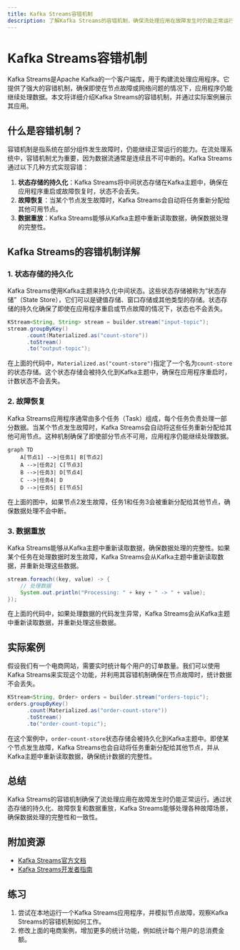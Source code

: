 ```yaml
---
title: Kafka Streams容错机制
description: 了解Kafka Streams的容错机制，确保流处理应用在故障发生时仍能正常运行。本文将从基础概念到实际应用场景，逐步讲解Kafka Streams的容错机制。
---
```


# Kafka Streams容错机制

Kafka Streams是Apache Kafka的一个客户端库，用于构建流处理应用程序。它提供了强大的容错机制，确保即使在节点故障或网络问题的情况下，应用程序仍能继续处理数据。本文将详细介绍Kafka Streams的容错机制，并通过实际案例展示其应用。

## 什么是容错机制？

容错机制是指系统在部分组件发生故障时，仍能继续正常运行的能力。在流处理系统中，容错机制尤为重要，因为数据流通常是连续且不可中断的。Kafka Streams通过以下几种方式实现容错：

1. **状态存储的持久化**：Kafka Streams将中间状态存储在Kafka主题中，确保在应用程序重启或故障恢复时，状态不会丢失。
2. **故障恢复**：当某个节点发生故障时，Kafka Streams会自动将任务重新分配给其他可用节点。
3. **数据重放**：Kafka Streams能够从Kafka主题中重新读取数据，确保数据处理的完整性。

## Kafka Streams的容错机制详解

### 1. 状态存储的持久化

Kafka Streams使用Kafka主题来持久化中间状态。这些状态存储被称为“状态存储”（State Store），它们可以是键值存储、窗口存储或其他类型的存储。状态存储的持久化确保了即使在应用程序重启或节点故障的情况下，状态也不会丢失。

```java
KStream<String, String> stream = builder.stream("input-topic");
stream.groupByKey()
      .count(Materialized.as("count-store"))
      .toStream()
      .to("output-topic");
```

在上面的代码中，`Materialized.as("count-store")`指定了一个名为`count-store`的状态存储。这个状态存储会被持久化到Kafka主题中，确保在应用程序重启时，计数状态不会丢失。

### 2. 故障恢复

Kafka Streams应用程序通常由多个任务（Task）组成，每个任务负责处理一部分数据。当某个节点发生故障时，Kafka Streams会自动将这些任务重新分配给其他可用节点。这种机制确保了即使部分节点不可用，应用程序仍能继续处理数据。

```mermaid
graph TD
    A[节点1] -->|任务1| B[节点2]
    A -->|任务2| C[节点3]
    B -->|任务3| D[节点4]
    C -->|任务4| D
    D -->|任务5| E[节点5]
```

在上面的图中，如果节点2发生故障，任务1和任务3会被重新分配给其他节点，确保数据处理不会中断。

### 3. 数据重放

Kafka Streams能够从Kafka主题中重新读取数据，确保数据处理的完整性。如果某个任务在处理数据时发生故障，Kafka Streams会从Kafka主题中重新读取数据，并重新处理这些数据。

```java
stream.foreach((key, value) -> {
    // 处理数据
    System.out.println("Processing: " + key + " -> " + value);
});
```

在上面的代码中，如果处理数据的代码发生异常，Kafka Streams会从Kafka主题中重新读取数据，并重新处理这些数据。

## 实际案例

假设我们有一个电商网站，需要实时统计每个用户的订单数量。我们可以使用Kafka Streams来实现这个功能，并利用其容错机制确保在节点故障时，统计数据不会丢失。

```java
KStream<String, Order> orders = builder.stream("orders-topic");
orders.groupByKey()
      .count(Materialized.as("order-count-store"))
      .toStream()
      .to("order-count-topic");
```

在这个案例中，`order-count-store`状态存储会被持久化到Kafka主题中。即使某个节点发生故障，Kafka Streams也会自动将任务重新分配给其他节点，并从Kafka主题中重新读取数据，确保统计数据的完整性。

## 总结

Kafka Streams的容错机制确保了流处理应用在故障发生时仍能正常运行。通过状态存储的持久化、故障恢复和数据重放，Kafka Streams能够处理各种故障场景，确保数据处理的完整性和一致性。

## 附加资源

- [Kafka Streams官方文档](https://kafka.apache.org/documentation/streams/)
- [Kafka Streams开发者指南](https://kafka.apache.org/25/documentation/streams/developer-guide)

## 练习

1. 尝试在本地运行一个Kafka Streams应用程序，并模拟节点故障，观察Kafka Streams的容错机制如何工作。
2. 修改上面的电商案例，增加更多的统计功能，例如统计每个用户的总消费金额。